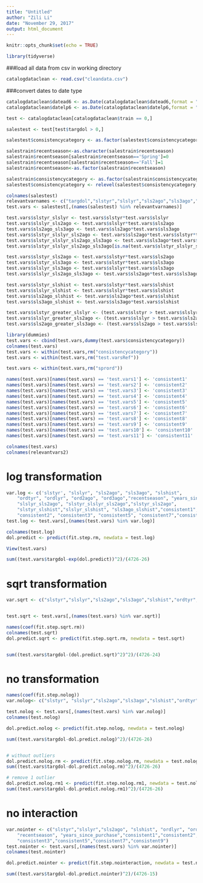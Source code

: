 ```yaml
---
title: "Untitled"
author: "Zili Li"
date: "November 29, 2017"
output: html_document
---
```


```r
knitr::opts_chunk$set(echo = TRUE)
```



```r
library(tidyverse)
```

###load all data from csv in working directory
```r
catalogdataclean <- read.csv("cleandata.csv")
```

###convert dates to date type
```r
catalogdataclean$datead6 <- as.Date(catalogdataclean$datead6,format = "%m/%d/%Y")
catalogdataclean$datelp6 <- as.Date(catalogdataclean$datelp6,format = "%m/%d/%Y")
```

```r
test <- catalogdataclean[catalogdataclean$train == 0,]
```

```r
salestest <- test[test$targdol > 0,]
```

```r
salestest$consistencycategory <- as.factor(salestest$consistencycategory)
```

```r
salestrain$recentseason<-as.character(salestrain$recentseason)
salestrain$recentseason[salestrain$recentseason=='Spring']=0
salestrain$recentseason[salestrain$recentseason=='Fall']=1
salestrain$recentseason<-as.factor(salestrain$recentseason)
```

```r
salestrain$consistencycategory <- as.factor(salestrain$consistencycategory)
salestest$consistencycategory <- relevel(salestest$consistencycategory,"Ref")
```



```r
colnames(salestest)
relevantvarnames <- c("targdol","slstyr","slslyr","sls2ago","sls3ago","slshist","ordtyr","ordlyr","ord2ago","ord3ago","ordhist","falord","sprord","recentseason","years_since_purchase","consistencycategory")
test.vars <- salestest[,(names(salestest) %in% relevantvarnames)]
```

```r
test.vars$slstyr_slslyr <- test.vars$slstyr*test.vars$slslyr
test.vars$slslyr_sls2ago <- test.vars$slslyr*test.vars$sls2ago
test.vars$sls2ago_sls3ago <- test.vars$sls2ago*test.vars$sls3ago
test.vars$slstyr_slslyr_sls2ago <- test.vars$sls2ago*test.vars$slstyr*test.vars$slslyr
test.vars$slstyr_slslyr_sls2ago_sls3ago <- test.vars$sls3ago*test.vars$sls2ago*test.vars$slstyr*test.vars$slslyr
test.vars$slstyr_slslyr_sls2ago_sls3ago[is.na(test.vars$slstyr_slslyr_sls2ago_sls3ago)] <- 0

test.vars$slstyr_sls2ago <- test.vars$slstyr*test.vars$sls2ago
test.vars$slstyr_sls3ago <- test.vars$slstyr*test.vars$sls3ago
test.vars$slslyr_sls3ago <- test.vars$slslyr*test.vars$sls3ago
test.vars$slslyr_sls2ago_sls3ago <- test.vars$sls2ago*test.vars$sls3ago*test.vars$slslyr

test.vars$slstyr_slshist <- test.vars$slstyr*test.vars$slshist
test.vars$slslyr_slshist <- test.vars$slslyr*test.vars$slshist
test.vars$sls2ago_slshist <- test.vars$sls2ago*test.vars$slshist
test.vars$sls3ago_slshist <- test.vars$sls3ago*test.vars$slshist

test.vars$slstyr_greater_slslyr <- (test.vars$slstyr > test.vars$slslyr)
test.vars$slslyr_greater_sls2ago <- (test.vars$slslyr > test.vars$sls2ago)
test.vars$sls2ago_greater_sls3ago <- (test.vars$sls2ago > test.vars$sls3ago)

```


```r
library(dummies)
test.vars <- cbind(test.vars,dummy(test.vars$consistencycategory))
colnames(test.vars)
test.vars <- within(test.vars,rm("consistencycategory"))
test.vars <- within(test.vars,rm("test.varsRef"))

test.vars <- within(test.vars,rm("sprord"))

names(test.vars)[names(test.vars) == 'test.vars1'] <- 'consistent1'
names(test.vars)[names(test.vars) == 'test.vars2'] <- 'consistent2'
names(test.vars)[names(test.vars) == 'test.vars3'] <- 'consistent3'
names(test.vars)[names(test.vars) == 'test.vars4'] <- 'consistent4'
names(test.vars)[names(test.vars) == 'test.vars5'] <- 'consistent5'
names(test.vars)[names(test.vars) == 'test.vars6'] <- 'consistent6'
names(test.vars)[names(test.vars) == 'test.vars7'] <- 'consistent7'
names(test.vars)[names(test.vars) == 'test.vars8'] <- 'consistent8'
names(test.vars)[names(test.vars) == 'test.vars9'] <- 'consistent9'
names(test.vars)[names(test.vars) == 'test.vars10'] <- 'consistent10'
names(test.vars)[names(test.vars) == 'test.vars11'] <- 'consistent11'

colnames(test.vars)
colnames(relevantvars2)
```




# log transformation
```r
var.log <- c('slstyr', "slslyr", "sls2ago", "sls3ago", "slshist",
    "ordtyr", "ordlyr", "ord2ago", "ord3ago","recentseason", "years_since_purchase",
    "slslyr_sls2ago", "slstyr_slslyr_sls2ago","slstyr_sls2ago",
    "slstyr_slshist","slslyr_slshist", "sls3ago_slshist","consistent1",
    "consistent2", "consistent3", "consistent5", "consistent7","consistent9")
test.log <- test.vars[,(names(test.vars) %in% var.log)]

colnames(test.log)
dol.predict <- predict(fit.step.rm, newdata = test.log)
```


```r
View(test.vars)

sum((test.vars$targdol-exp(dol.predict))^2)/(4726-26)
```


# sqrt transformation
```r
var.sqrt <- c("slstyr","slslyr","sls2ago","sls3ago","slshist","ordtyr","ordlyr","ord2ago","ord3ago","recentseason","years_since_purchase","slstyr_slslyr","slslyr_sls2ago", "sls2ago_sls3ago", "slstyr_slslyr_sls2ago", "slstyr_sls2ago","slstyr_slshist", "slslyr_slshist","sls2ago_slshist","consistent1","consistent3","consistent5","consistent9")


test.sqrt <- test.vars[,(names(test.vars) %in% var.sqrt)]

names(coef(fit.step.sqrt.rm))
colnames(test.sqrt)
dol.predict.sqrt <- predict(fit.step.sqrt.rm, newdata = test.sqrt)


sum((test.vars$targdol-(dol.predict.sqrt)^2)^2)/(4726-24)
```


# no transformation
```r
names(coef(fit.step.nolog))
var.nolog<- c("slstyr", "slslyr","sls2ago","sls3ago","slshist","ordtyr", "ordlyr","ord2ago","ord3ago","recentseason","slstyr_slslyr","slslyr_sls2ago","sls2ago_sls3ago","slstyr_slslyr_sls2ago","slstyr_sls2ago","slstyr_sls3ago","slstyr_slshist","slslyr_slshist","sls2ago_slshist", "slstyr_greater_slslyr",  "slslyr_greater_sls2ago", "consistent1","consistent3", "consistent5","consistent9")

test.nolog <- test.vars[,(names(test.vars) %in% var.nolog)]
colnames(test.nolog)

dol.predict.nolog <- predict(fit.step.nolog, newdata = test.nolog)

sum((test.vars$targdol-dol.predict.nolog)^2)/(4726-26)


# without outliers
dol.predict.nolog.rm <- predict(fit.step.nolog.rm, newdata = test.nolog)
sum((test.vars$targdol-dol.predict.nolog.rm)^2)/(4726-26)

# remove 1 outlier
dol.predict.nolog.rm1 <- predict(fit.step.nolog.rm1, newdata = test.nolog)
sum((test.vars$targdol-dol.predict.nolog.rm1)^2)/(4726-26)

```


# no interaction
```r
var.nointer <- c("slstyr","slslyr","sls2ago", "slshist", "ordlyr", "ord3ago", 
    "recentseason", "years_since_purchase","consistent1","consistent2",
    "consistent3","consistent5","consistent7","consistent9")
test.nointer <- test.vars[,(names(test.vars) %in% var.nointer)]
colnames(test.nointer)

dol.predict.nointer <- predict(fit.step.nointeraction, newdata = test.nointer)

sum((test.vars$targdol-dol.predict.nointer)^2)/(4726-15)


```

